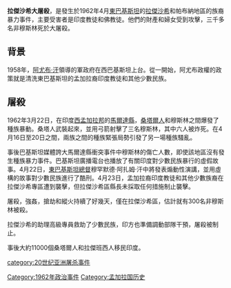 '''拉傑沙希大屠殺'''，是發生於1962年4月[[東巴基斯坦|東巴基斯坦]]的[[拉傑沙希|拉傑沙希]]和帕布納地區的族裔暴力事件，主要受害者是印度教徒和佛教徒。他們的財產和婦女受到攻擊，三千多名非穆斯林死於大屠殺。

==背景==
1958年，[[阿尤布·汗|阿尤布·汗]]領導的軍政府在西巴基斯坦上台。從一開始，阿尤布政權的政策就是清洗東巴基斯坦的孟加拉裔印度教徒和其他少數民族。

==屠殺==
1962年3月22日，在印度[[西孟加拉邦|西孟加拉邦]]的[[馬爾達縣|馬爾達縣]]，[[桑塔爾人|桑塔爾人]]和穆斯林之間爆發了種族暴動。桑塔人武裝起來，並用弓箭射擊了三名穆斯林，其中六人被炸死。在4月16日至20日之間，兩族之間的種族緊張局勢引發了另一場種族騷亂。

事後巴基斯坦媒體誇大馬爾達縣衝突事件中穆斯林的傷亡人數，即使該地區沒有發生種族暴力事件。巴基斯坦廣播電台也播放了有關印度對少數民族暴行的虛假故事。4月22日，[[東巴基斯坦總督|東巴基斯坦總督]]穆罕默德·阿扎姆·汗中將發表煽動性演講，並用虛構的故事對少數民族進行了酷刑。4月23日，孟加拉裔印度教徒和其他少數族裔在拉傑沙希專區遭到襲擊，但拉傑沙希區縣長未採取任何措施制止襲擊。

屠殺，強姦，搶劫和縱火持續了好幾天，僅在拉傑沙希區，估計就有300名非穆斯林被殺。

拉傑沙希的助理高級專員救助了少數民族，印方也準備調動部隊干預，屠殺被制止。

事後大約11000個桑塔爾人和拉傑班西人移民印度。

[[category:20世纪亚洲屠杀事件|category:20世纪亚洲屠杀事件]]
[[Category:1962年政治事件|Category:1962年政治事件]]
[[Category:孟加拉国历史|Category:孟加拉国历史]]